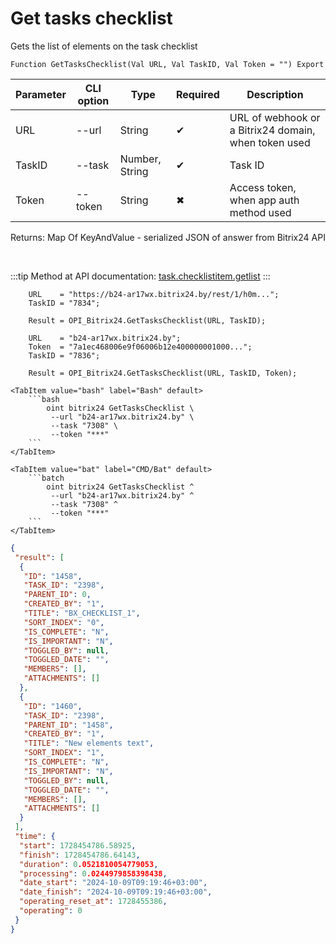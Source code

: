 ﻿---
sidebar_position: 4
description: Get tasks checklist and other functions to work with Bitrix24 in the Open Integration Package, a free open-source integration library for 1C:Enterprise 8, OneScript and CLI
keywords: [1C, 1С, 1С:Enterprise, 1С:Enterprise 8.3, API, Integration, Services, Exchange, OneScript, CLI, Bitrix24]
---


# Get tasks checklist
 Gets the list of elements on the task checklist



`Function GetTasksChecklist(Val URL, Val TaskID, Val Token = "") Export`

  | Parameter | CLI option | Type | Required | Description |
  |-|-|-|-|-|
  | URL | --url | String | &#x2714; | URL of webhook or a Bitrix24 domain, when token used |
  | TaskID | --task | Number, String | &#x2714; | Task ID |
  | Token | --token | String | &#x2716; | Access token, when app auth method used |

  
  Returns:  Map Of KeyAndValue - serialized JSON of answer from Bitrix24 API

<br/>

:::tip
Method at API documentation: [task.checklistitem.getlist](https://dev.1c-bitrix.ru/rest_help/tasks/task/checklistitem/getlist.php)
:::
<br/>



```bsl title="1C:Enterprise/OneScript code example"
    URL    = "https://b24-ar17wx.bitrix24.by/rest/1/h0m...";
    TaskID = "7834";

    Result = OPI_Bitrix24.GetTasksChecklist(URL, TaskID);

    URL    = "b24-ar17wx.bitrix24.by";
    Token  = "7a1ec468006e9f06006b12e400000001000...";
    TaskID = "7836";

    Result = OPI_Bitrix24.GetTasksChecklist(URL, TaskID, Token);
```
 

 <Tabs>
  
    <TabItem value="bash" label="Bash" default>
        ```bash
            oint bitrix24 GetTasksChecklist \
             --url "b24-ar17wx.bitrix24.by" \
             --task "7308" \
             --token "***"
        ```
    </TabItem>
  
    <TabItem value="bat" label="CMD/Bat" default>
        ```batch
            oint bitrix24 GetTasksChecklist ^
             --url "b24-ar17wx.bitrix24.by" ^
             --task "7308" ^
             --token "***"
        ```
    </TabItem>
</Tabs>


```json title="Result"
{
 "result": [
  {
   "ID": "1458",
   "TASK_ID": "2398",
   "PARENT_ID": 0,
   "CREATED_BY": "1",
   "TITLE": "BX_CHECKLIST_1",
   "SORT_INDEX": "0",
   "IS_COMPLETE": "N",
   "IS_IMPORTANT": "N",
   "TOGGLED_BY": null,
   "TOGGLED_DATE": "",
   "MEMBERS": [],
   "ATTACHMENTS": []
  },
  {
   "ID": "1460",
   "TASK_ID": "2398",
   "PARENT_ID": "1458",
   "CREATED_BY": "1",
   "TITLE": "New elements text",
   "SORT_INDEX": "1",
   "IS_COMPLETE": "N",
   "IS_IMPORTANT": "N",
   "TOGGLED_BY": null,
   "TOGGLED_DATE": "",
   "MEMBERS": [],
   "ATTACHMENTS": []
  }
 ],
 "time": {
  "start": 1728454786.58925,
  "finish": 1728454786.64143,
  "duration": 0.0521810054779053,
  "processing": 0.0244979858398438,
  "date_start": "2024-10-09T09:19:46+03:00",
  "date_finish": "2024-10-09T09:19:46+03:00",
  "operating_reset_at": 1728455386,
  "operating": 0
 }
}
```
